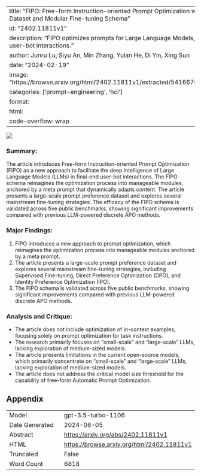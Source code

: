 
---
title: "FIPO: Free-form Instruction-oriented Prompt Optimization with Preference Dataset and Modular Fine-tuning Schema"
id: "2402.11811v1"
description: "FIPO optimizes prompts for Large Language Models, improving user-bot interactions."
author: Junru Lu, Siyu An, Min Zhang, Yulan He, Di Yin, Xing Sun
date: "2024-02-19"
image: "https://browse.arxiv.org/html/2402.11811v1/extracted/5416670/example.png"
categories: ['prompt-engineering', 'hci']
format:
  html:
    code-overflow: wrap
---

![](https://browse.arxiv.org/html/2402.11811v1/extracted/5416670/example.png)

### Summary:
The article introduces Free-form Instruction-oriented Prompt Optimization (FIPO) as a new approach to facilitate the deep intelligence of Large Language Models (LLMs) in final-end user-bot interactions. The FIPO schema reimagines the optimization process into manageable modules, anchored by a meta prompt that dynamically adapts content. The article presents a large-scale prompt preference dataset and explores several mainstream fine-tuning strategies. The efficacy of the FIPO schema is validated across five public benchmarks, showing significant improvements compared with previous LLM-powered discrete APO methods.

### Major Findings:
1. FIPO introduces a new approach to prompt optimization, which reimagines the optimization process into manageable modules anchored by a meta prompt.
2. The article presents a large-scale prompt preference dataset and explores several mainstream fine-tuning strategies, including Supervised Fine-tuning, Direct Preference Optimization (DPO), and Identity Preference Optimization (IPO).
3. The FIPO schema is validated across five public benchmarks, showing significant improvements compared with previous LLM-powered discrete APO methods.

### Analysis and Critique:
- The article does not include optimization of in-context examples, focusing solely on prompt optimization for task instructions.
- The research primarily focuses on "small-scale" and "large-scale" LLMs, lacking exploration of medium-sized models.
- The article presents limitations in the current open-source models, which primarily concentrate on "small-scale" and "large-scale" LLMs, lacking exploration of medium-sized models.
- The article does not address the critical model size threshold for the capability of free-form Automatic Prompt Optimization.

## Appendix

|          |          |
|----------|----------|
| Model     | gpt-3.5-turbo-1106       |
| Date Generated     | 2024-06-05       |
| Abstract | [https://arxiv.org/abs/2402.11811v1](https://arxiv.org/abs/2402.11811v1)        |
| HTML     | [https://browse.arxiv.org/html/2402.11811v1](https://browse.arxiv.org/html/2402.11811v1)       |
| Truncated       | False       |
| Word Count       | 6818       |